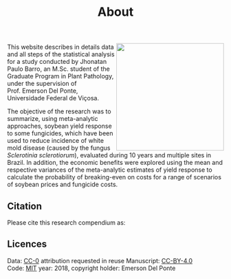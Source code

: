 % About

<img src = "Figures/netgraph.png" width = 250px align = right> This website describes in details data and all steps of the statistical analysis for a study conducted by Jhonatan Paulo Barro, an M.Sc. student of the Graduate Program in Plant Pathology, under the supervision of Prof. Emerson Del Ponte, Universidade Federal de Viçosa.


The objective of the research was to summarize, using meta-analytic approaches, soybean yield response to some fungicides, which have been used to reduce incidence of white mold disease (caused by the fungus *Sclerotinia sclerotiorum*), evaluated during 10 years and multiple sites in Brazil. In addition, the economic benefits were explored using the mean and respective variances of the meta-analytic estimates of yield response to calculate the probability of breaking-even on costs for a range of scenarios of soybean prices and fungicide costs.  

## Citation

Please cite this research compendium as:  



## Licences

Data: [CC-0](https://creativecommons.org/publicdomain/zero/1.0/) attribution requested in reuse
Manuscript: [CC-BY-4.0](https://creativecommons.org/licenses/by/4.0/)  
Code: [MIT](https://opensource.org/licenses/MIT) year: 2018, copyright holder: Emerson Del Ponte



